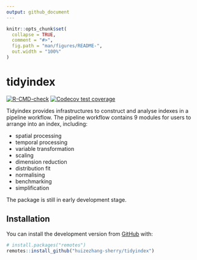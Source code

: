```yaml
---
output: github_document
---
```


```r
knitr::opts_chunk$set(
  collapse = TRUE,
  comment = "#>",
  fig.path = "man/figures/README-",
  out.width = "100%"
)
```

# tidyindex

<!-- badges: start -->
[![R-CMD-check](https://github.com/huizezhang-sherry/tidyindex/workflows/R-CMD-check/badge.svg)](https://github.com/huizezhang-sherry/tidyindex/actions)
[![Codecov test coverage](https://codecov.io/gh/huizezhang-sherry/tidyindex/branch/main/graph/badge.svg)](https://app.codecov.io/gh/huizezhang-sherry/tidyindex?branch=main)
<!-- badges: end -->

Tidyindex provides infrastructures to construct and analyse indexes in a pipeline workflow. 
The pipeline workflow contains 9 modules for users to arrange into an index, including: 

  - spatial processing
  - temporal processing
  - variable transformation
  - scaling
  - dimension reduction
  - distribution fit 
  - normalising
  - benchmarking
  - simplification

The package is still in early development stage. 

## Installation
 
You can install the development version from [GitHub](https://github.com/) with:

``` r
# install.packages("remotes")
remotes::install_github("huizezhang-sherry/tidyindex")
```
